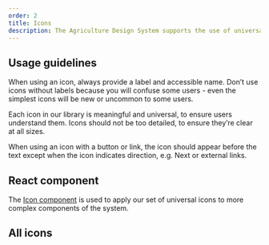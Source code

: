 ```yaml
---
order: 2
title: Icons
description: The Agriculture Design System supports the use of universal system icons.
---
```


## Usage guidelines

When using an icon, always provide a label and accessible name. Don’t use icons without labels because you will confuse some users - even the simplest icons will be new or uncommon to some users.

Each icon in our library is meaningful and universal, to ensure users understand them. Icons should not be too detailed, to ensure they’re clear at all sizes.

When using an icon with a button or link, the icon should appear before the text except when the icon indicates direction, e.g. Next or external links.

## React component

The [Icon component](/components/icon) is used to apply our set of universal icons to more complex components of the system.

## All icons

<AllIconsPlayground />
